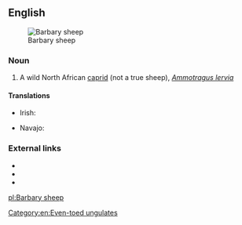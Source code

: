 ==English==
[[File:Barbary Sheep Tennoji.jpg|thumb|Barbary sheep]]
===Noun===
{{en-noun|head=[[Barbary]] [[sheep]]|Barbary sheep}}

# A wild North African [[caprid]] (not a true sheep), ''[[Ammotragus lervia]]''

====Translations====
{{trans-top|''Ammotragus lervia''}}
* Irish: {{t|ga|caora Bharbarach|f}}
{{trans-mid}}
* Navajo: {{t|nv|Naakaii Łizhiní Bikéyahdę́ę́ʼ tsétah dibé}}
{{trans-bottom}}

===External links===
* {{pedialite}}
* {{specieslite|Ammotragus lervia}}
* {{comcatlite|Ammotragus lervia}}

[[Category:en:Even-toed ungulates]]

[[pl:Barbary sheep]]